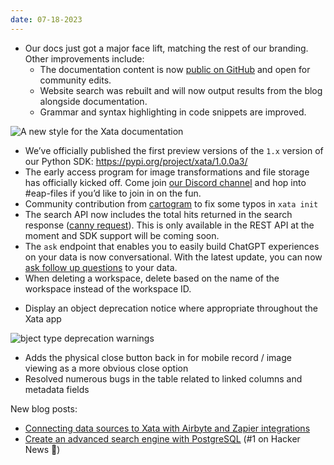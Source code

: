 ```yaml
---
date: 07-18-2023
---
```


- Our docs just got a major face lift, matching the rest of our branding. Other improvements include:
    - The documentation content is now [public on GitHub](https://github.com/xataio/mdx-docs) and open for community edits.
    - Website search was rebuilt and will now output results from the blog alongside documentation.
    - Grammar and syntax highlighting in code snippets are improved.

![A new style for the Xata documentation](images/2023-07-18-01-docs.png)

- We’ve officially published the first preview versions of the `1.x` version of our Python SDK: https://pypi.org/project/xata/1.0.0a3/
- The early access program for image transformations and file storage has officially kicked off. Come join [our Discord channel](http://xata.io/discord) and hop into #eap-files if you’d like to join in on the fun.
- Community contribution from [cartogram](https://github.com/cartogram) to fix some typos in `xata init`
- The search API now includes the total hits returned in the search response ([canny request](https://xata.canny.io/feature-requests/p/include-total-hits-in-search-response)). This is only available in the REST API at the moment and SDK support will be coming soon.
- The `ask` endpoint that enables you to easily build ChatGPT experiences on your data is now conversational. With the latest update, you can now [ask follow up questions](https://xata.io/docs/api-reference/db/db_branch_name/tables/table_name/ask/session_id#ask-follow-up-questions-of-your-data) to your data.
- When deleting a workspace, delete based on the name of the workspace instead of the workspace ID.

<ArticleVideo 
    platform="html" 
    src="https://github.com/xataio/mdx-changelog/raw/main/images/2023-07-18-02-delete.mov" 
/>

- Display an object deprecation notice where appropriate throughout the Xata app

![bject type deprecation warnings](images/2023-07-18-03-object.png)

- Adds the physical close button back in for mobile record / image viewing as a more obvious close option
- Resolved numerous bugs in the table related to linked columns and metadata fields

New blog posts:

- [Connecting data sources to Xata with Airbyte and Zapier integrations](https://xata.io/blog/connecting-data-sources-xata-airbyte-zapier-integrations)
- [Create an advanced search engine with PostgreSQL](https://xata.io/blog/postgres-full-text-search-engine) (#1 on Hacker News 🎉)